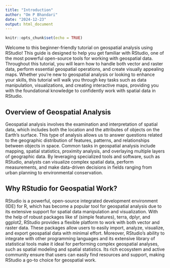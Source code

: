 ---
title: "Introduction"
author: "Om P Bhandari"
date: "2024-12-23"
output: html_document
---

```{r setup, include=FALSE}
knitr::opts_chunk$set(echo = TRUE)
```

Welcome to this beginner-friendly tutorial on geospatial analysis using RStudio! This guide is designed to help you get familiar with RStudio, one of the most powerful open-source tools for working with geospatial data. Throughout this tutorial, you will learn how to handle both vector and raster data, perform essential geospatial operations, and create visually appealing maps. Whether you're new to geospatial analysis or looking to enhance your skills, this tutorial will walk you through key tasks such as data manipulation, visualizations, and creating interactive maps, providing you with the foundational knowledge to confidently work with spatial data in RStudio.


## Overview of Geospatial Analysis

Geospatial analysis involves the examination and interpretation of spatial data, which includes both the location and the attributes of objects on the Earth's surface. This type of analysis allows us to answer questions related to the geographic distribution of features, patterns, and relationships between objects in space. Common tasks in geospatial analysis include mapping, spatial statistics, proximity analysis, and overlaying multiple layers of geographic data. By leveraging specialized tools and software, such as RStudio, analysts can visualize complex spatial data, perform measurements, and make data-driven decisions in fields ranging from urban planning to environmental conservation.


## Why RStudio for Geospatial Work?

RStudio is a powerful, open-source integrated development environment (IDE) for R, which has become a popular tool for geospatial analysis due to its extensive support for spatial data manipulation and visualization. With the help of robust packages like sf (simple features), terra, dplyr, and ggplot2, RStudio provides a flexible platform to work with both vector and raster data. These packages allow users to easily import, analyze, visualize, and export geospatial data with minimal effort. Moreover, RStudio’s ability to integrate with other programming languages and its extensive library of statistical tools make it ideal for performing complex geospatial analyses, such as spatial modeling and spatial statistics. Its rich ecosystem and active community ensure that users can easily find resources and support, making RStudio a go-to choice for geospatial work.

